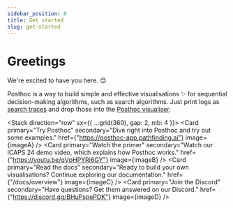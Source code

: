 ```yaml
---
sidebar_position: 0
title: Get started
slug: get-started
---
```



# Greetings

We're excited to have you here. 😊

Posthoc is a way to build simple and effective visualisations ✨ for sequential decision-making algorithms, such as search algorithms. Just print logs as [search traces](./search-trace) and drop those into the [Posthoc visualiser](./visualiser/overview).

<Stack direction="row" sx={{ ...grid(360), gap: 2, mb: 4 }}>
  <Card
    primary="Try Posthoc"
    secondary="Dive right into Posthoc and try out some examples."
    href={"https://posthoc-app.pathfinding.ai"}
    image={imageA}
  />
  <Card
    primary="Watch the primer"
    secondary="Watch our ICAPS 24 demo video, which explains how Posthoc works."
    href={"https://youtu.be/qVpHPYRi6GY"}
    image={imageB}
  />
  <Card
    primary="Read the docs"
    secondary="Ready to build your own visualisations? Continue exploring our documentation."
    href={"/docs/overview"}
    image={imageC}
  />
  <Card
    primary="Join the Discord"
    secondary="Have questions? Get them answered on our Discord."
    href={"https://discord.gg/BHuPspePDK"}
    image={imageD}
  />
</Stack>
